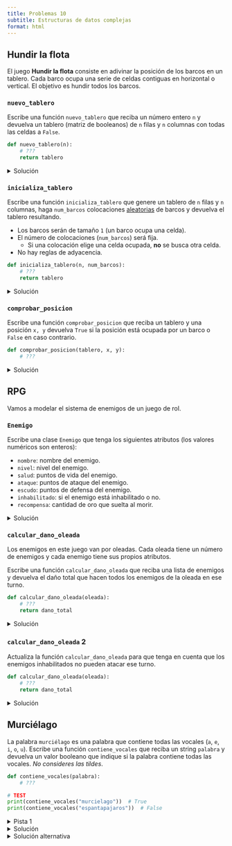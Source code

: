 ```yaml
---
title: Problemas 10
subtitle: Estructuras de datos complejas
format: html
---
```


## Hundir la flota

El juego **Hundir la flota** consiste en adivinar la posición de los barcos en un tablero. Cada barco ocupa una serie de celdas contiguas en horizontal o vertical. El objetivo es hundir todos los barcos.

### `nuevo_tablero`

Escribe una función `nuevo_tablero` que reciba un número entero `n` y devuelva un tablero (matriz de booleanos) de `n` filas y `n` columnas con todas las celdas a `False`.

```python
def nuevo_tablero(n):
    # ???
    return tablero
```

<details>
<summary>Solución</summary>

```python
def nuevo_tablero(n):
    tablero = [None] * n
    for i in range(n):
        tablero[i] = [False] * n
    return tablero
```

</details>

### `inicializa_tablero`

Escribe una función `inicializa_tablero` que genere un tablero de `n` filas y `n` columnas, haga `num_barcos` colocaciones [aleatorias](../01_teoria/03_composicion/306_composicion_iterativa_avanzada.qmd#n%C3%BAmeros-pseudo-aleatorios-en-python) de barcos y devuelva el tablero resultando.


- Los barcos serán de tamaño `1` (un barco ocupa una celda).
- El número de colocaciones (`num_barcos`) será fija.
    - Si una colocación elige una celda ocupada, **no** se busca otra celda.
- No hay reglas de adyacencia.


```python
def inicializa_tablero(n, num_barcos):
    # ???
    return tablero
```

<details>
<summary>Solución</summary>

```python
import random

def inicializa_tablero(n, num_barcos):
    tablero = nuevo_tablero(n)
    for i in range(num_barcos):
        fila = random.randint(0, n - 1)
        columna = random.randint(0, n - 1)
        tablero[fila][columna] = True
    return tablero
```
    
</details>


### `comprobar_posicion`

Escribe una función `comprobar_posicion` que reciba un tablero y una posición `x, y` devuelva `True` si la posición está ocupada por un barco o `False` en caso contrario.

```python
def comprobar_posicion(tablero, x, y):
    # ???
```

<details>
<summary>Solución</summary>

```python
def comprobar_posicion(tablero, x, y):
    return tablero[x][y]
```

</details>

## RPG

Vamos a modelar el sistema de enemigos de un juego de rol.

### `Enemigo`

Escribe una clase `Enemigo` que tenga los siguientes atributos (los valores numéricos son enteros):

- `nombre`: nombre del enemigo.
- `nivel`: nivel del enemigo.
- `salud`: puntos de vida del enemigo.
- `ataque`: puntos de ataque del enemigo.
- `escudo`: puntos de defensa del enemigo.
- `inhabilitado`: si el enemigo está inhabilitado o no.
- `recompensa`: cantidad de oro que suelta al morir.

<details>
<summary>Solución</summary>

```python
@dataclasses.dataclass
class Enemigo:
    nombre: str
    nivel: int
    salud: int
    ataque: int
    escudo: int
    inhabilitado: bool
    recompensa: int
```

</details>

### `calcular_dano_oleada`

Los enemigos en este juego van por oleadas.
Cada oleada tiene un número de enemigos y cada enemigo tiene sus propios atributos.

Escribe una función `calcular_dano_oleada` que reciba una lista de enemigos y devuelva el daño total que hacen todos los enemigos de la oleada en ese turno.

```python
def calcular_dano_oleada(oleada):
    # ???
    return dano_total
```

<details>
<summary>Solución</summary>

```python
def calcular_dano_oleada(oleada):
    dano_total = 0
    for i in range(len(oleada)):
        dano_total += oleada[i].ataque
    return dano_total
```

</details>

### `calcular_dano_oleada` 2

Actualiza la función `calcular_dano_oleada` para que tenga en cuenta que los enemigos inhabilitados no pueden atacar ese turno.

```python
def calcular_dano_oleada(oleada):
    # ???
    return dano_total
```

<details>
<summary>Solución</summary>

```python
def calcular_dano_oleada(oleada):
    dano_total = 0
    for i in range(len(oleada)):
        if not oleada[i].inhabilitado:
            dano_total += oleada[i].ataque
    return dano_total
```

</details>


## Murciélago

La palabra `murciélago` es una palabra que contiene todas las vocales (`a`, `e`, `i`, `o`, `u`). Escribe una función `contiene_vocales` que reciba un string `palabra` y devuelva un valor booleano que indique si la palabra contiene todas las vocales. _No consideres las tildes_.

```python
def contiene_vocales(palabra):
    # ???

# TEST
print(contiene_vocales("murcielago"))  # True
print(contiene_vocales("espantapajaros"))  # False
```

<details>
<summary>Pista 1</summary>

- Recorre la palabra letra a letra y "marca" qué vocales has encontrado.
- Al final, comprueba si has encontrado todas las vocales.

</details>

<details>
<summary>Solución</summary>

```python
def contiene_vocales(palabra):
    tiene_a = False
    tiene_e = False
    tiene_i = False
    tiene_o = False
    tiene_u = False

    for i in range(len(palabra)):
        letra = palabra[i]
        if letra == "a":
            tiene_a = True
        elif letra == "e":
            tiene_e = True
        elif letra == "i":
            tiene_i = True
        elif letra == "o":
            tiene_o = True
        elif letra == "u":
            tiene_u = True

    return tiene_a and tiene_e and tiene_i and tiene_o and tiene_u
```

</details>

<details>
<summary>Solución alternativa</summary>

```python
def contiene_vocales(palabra):
    letras = ["a", "e", "i", "o", "u"]
    tiene = [False, False, False, False, False]

    for i in range(len(palabra)):
        letra = palabra[i]
        for j in range(len(letras)):
            if letra == letras[j]:
                tiene[j] = True

    tiene_todas = True
    for i in range(len(tiene)):
        if not tiene[i]:
            tiene_todas = False

    return tiene_todas
```

</details> 
